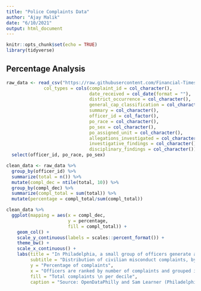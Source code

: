 ```yaml
---
title: "Police Complaints Data"
author: "Ajay Malik"
date: "6/10/2021"
output: html_document
---
```


```r
knitr::opts_chunk$set(echo = TRUE)
library(tidyverse)
```

## Percentage Analysis

```r
raw_data <- read_csv("https://raw.githubusercontent.com/Financial-Times/police-misconduct-complaints-analysis/main/output/philly_clean.csv", 
              col_types = cols(complaint_id = col_character(),
                               date_received = col_date(format = ""),
                               district_occurrence = col_character(),
                               general_cap_classification = col_character(),
                               summary = col_character(),
                               officer_id = col_factor(),
                               po_race = col_character(),
                               po_sex = col_character(),
                               po_assigned_unit = col_character(),
                               allegations_investigated = col_character(),
                               investigative_findings = col_character(),
                               disciplinary_findings = col_character())) %>% 
  select(officer_id, po_race, po_sex)
```

```r
clean_data <- raw_data %>% 
  group_by(officer_id) %>%  
  summarize(total = n()) %>%
  mutate(compl_dec = ntile(total, 10)) %>%
  group_by(compl_dec) %>%
  summarize(compl_total = sum(total)) %>%
  mutate(percentage = compl_total/sum(compl_total))
```

```r
clean_data %>%
  ggplot(mapping = aes(x = compl_dec,
                       y = percentage,
                       fill = compl_total)) + 
    geom_col() + 
    scale_y_continuous(labels = scales::percent_format()) +
    theme_bw() + 
    scale_x_continuous() + 
    labs(title = "In Philadelphia, a small group of officers generate a disproportionate \n share of misconduct complaints",
         subtitle = "Distribution of civilian misconduct complaints, by decile",
         y = "Percentage of complaints",
         x = "Officers are ranked by number of complaints and grouped into deciles",
         fill = "Total complaints \n per decile",
         caption = "Source: OpenDataPhilly and Sam Learner (Philadelphia)")
```